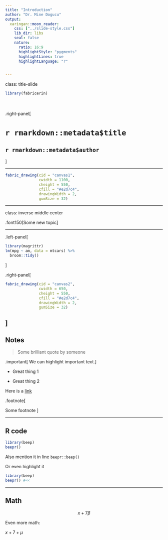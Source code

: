 ```yaml
---
title: "Introduction"
author: "Dr. Mine Dogucu"
output: 
  xaringan::moon_reader:
    css: ["../slide-style.css"]
    lib_dir: libs
    seal: false
    nature:
      ratio: 16:9
      highlightStyle: "pygments"
      highlightLines: true
      highlightLanguage: "r"


---
```


class: title-slide

```r
library(fabricerin)
```

<br>
<br>
.right-panel[ 

# `r rmarkdown::metadata$title`
## `r rmarkdown::metadata$author`
]

---

```r
fabric_drawing(cid = "canvas1", 
               cwidth = 1100, 
               cheight = 550, 
               cfill = "#e2d7c4", 
               drawingWidth = 2, 
               gumSize = 32)
```

---

class: inverse middle center


.font150[Some new topic]


---




.left-panel[

```r
library(magrittr)
lm(mpg ~ am, data = mtcars) %>% 
  broom::tidy()
```


]



.right-panel[

```r
fabric_drawing(cid = "canvas2", 
               cwidth = 650, 
               cheight = 550, 
               cfill = "#e2d7c4", 
               drawingWidth = 2, 
               gumSize = 32)
```
]
---

## Notes

>Some brilliant quote by someone  

.important[
We can highlight important text.
]

- Great thing 1

- Great thing 2

Here is a [link](https://www.cosmos.uci.edu/welcome-to-your-new-website/cluster-1-data-science-in-health-sciences/)

.footnote[

Some footnote
]

---

## R code

```r
library(beep)
beepr()
```

Also mention it in line `beepr::beep()`


Or even highlight it

```r
library(beep)
beepr() #<<
```
---

## Math

$$x+7\beta$$

Even more math:

$x+7 +\mu$
